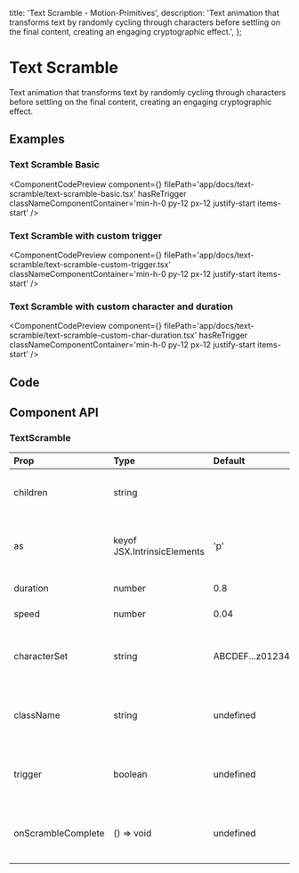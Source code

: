   title: 'Text Scramble - Motion-Primitives',
  description:
    'Text animation that transforms text by randomly cycling through characters before settling on the final content, creating an engaging cryptographic effect.',
};


# Text Scramble

Text animation that transforms text by randomly cycling through characters before settling on the final content, creating an engaging cryptographic effect.

## Examples

### Text Scramble Basic

<ComponentCodePreview
  component={<TextScrambleBasic />}
  filePath='app/docs/text-scramble/text-scramble-basic.tsx'
  hasReTrigger
  classNameComponentContainer='min-h-0 py-12 px-12 justify-start items-start'
/>

### Text Scramble with custom trigger

<ComponentCodePreview
  component={<TextScrambleCustomTrigger />}
  filePath='app/docs/text-scramble/text-scramble-custom-trigger.tsx'
  classNameComponentContainer='min-h-0 py-12 px-12 justify-start items-start'
/>

### Text Scramble with custom character and duration

<ComponentCodePreview
  component={<TextScrambleCustomCharacterDuration />}
  filePath='app/docs/text-scramble/text-scramble-custom-char-duration.tsx'
  hasReTrigger
  classNameComponentContainer='min-h-0 py-12 px-12 justify-start items-start'
/>

## Code

<CodeBlock filePath='components/core/text-scramble.tsx' />

## Component API

### TextScramble

| Prop               | Type                        | Default              | Description                                         |
| :----------------- | :-------------------------- | :------------------- | :-------------------------------------------------- |
| children           | string                      |                      | The text content to be animated.                    |
| as                 | keyof JSX.IntrinsicElements | 'p'                  | The HTML tag to render, defaults to paragraph.      |
| duration           | number                      | 0.8                  | Duration of the effect.                             |
| speed              | number                      | 0.04                 | Speed of the effect.                                |
| characterSet       | string                      | ABCDEF...z0123456789 | Set of characters for the scramble effect           |
| className          | string                      | undefined            | Optional CSS class for styling the component.       |
| trigger            | boolean                     | undefined            | Controls whether the animation should be triggered. |
| onScrambleComplete | () => void                  | undefined            | Callback function when the animation completes.     |
